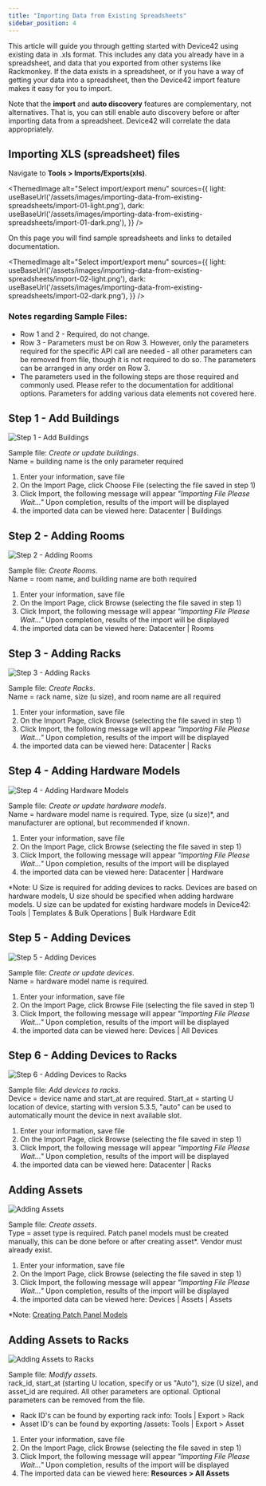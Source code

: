 ```yaml
---
title: "Importing Data from Existing Spreadsheets"
sidebar_position: 4
---
```



This article will guide you through getting started with Device42 using existing data in .xls format. This includes any data you already have in a spreadsheet, and data that you exported from other systems like Rackmonkey. If the data exists in a spreadsheet, or if you have a way of getting your data into a spreadsheet, then the Device42 import feature makes it easy for you to import.

Note that the **import** and **auto discovery** features are complementary, not alternatives. That is, you can still enable auto discovery before or after importing data from a spreadsheet. Device42 will correlate the data appropriately.

## Importing XLS (spreadsheet) files

Navigate to **Tools > Imports/Exports(xls)**. 

<ThemedImage
  alt="Select import/export menu"
  sources={{
    light: useBaseUrl('/assets/images/importing-data-from-existing-spreadsheets/import-01-light.png'),
    dark: useBaseUrl('/assets/images/importing-data-from-existing-spreadsheets/import-01-dark.png'),
  }}
/>

On this page you will find sample spreadsheets and links to detailed documentation.

<ThemedImage
  alt="Select import/export menu"
  sources={{
    light: useBaseUrl('/assets/images/importing-data-from-existing-spreadsheets/import-02-light.png'),
    dark: useBaseUrl('/assets/images/importing-data-from-existing-spreadsheets/import-02-dark.png'),
  }}
/>


### Notes regarding Sample Files:

- Row 1 and 2 - Required, do not change.
- Row 3 - Parameters must be on Row 3. However, only the parameters required for the specific API call are needed - all other parameters can be removed from file, though it is not required to do so. The parameters can be arranged in any order on Row 3.
- The parameters used in the following steps are those required and commonly used. Please refer to the documentation for additional options. Parameters for adding various data elements not covered here.

## Step 1 - Add Buildings

![Step 1 - Add Buildings](/assets/images/apibuildings2.png)

Sample file: _Create or update buildings_.  
Name = building name is the only parameter required

1. Enter your information, save file
2. On the Import Page, click Choose File (selecting the file saved in step 1)
3. Click Import, the following message will appear _"Importing File Please Wait..."_ Upon completion, results of the import will be displayed
4. the imported data can be viewed here: Datacenter | Buildings

## Step 2 - Adding Rooms

![Step 2 - Adding Rooms](/assets/images/apirooms2.png)

Sample file: _Create Rooms_.  
Name = room name, and building name are both required

1. Enter your information, save file
2. On the Import Page, click Browse (selecting the file saved in step 1)
3. Click Import, the following message will appear _"Importing File Please Wait..."_ Upon completion, results of the import will be displayed
4. the imported data can be viewed here: Datacenter | Rooms

## Step 3 - Adding Racks

![Step 3 - Adding Racks](/assets/images/apiracks2.png)

Sample file: _Create Racks_.  
Name = rack name, size (u size), and room name are all required

1. Enter your information, save file
2. On the Import Page, click Browse (selecting the file saved in step 1)
3. Click Import, the following message will appear _"Importing File Please Wait..."_ Upon completion, results of the import will be displayed
4. the imported data can be viewed here: Datacenter | Racks

## Step 4 - Adding Hardware Models

![Step 4 - Adding Hardware Models](/assets/images/apiaddinghardware.png)

Sample file: _Create or update hardware models_.  
Name = hardware model name is required. Type, size (u size)\*, and manufacturer are optional, but recommended if known.

1. Enter your information, save file
2. On the Import Page, click Browse (selecting the file saved in step 1)
3. Click Import, the following message will appear _"Importing File Please Wait..."_ Upon completion, results of the import will be displayed
4. the imported data can be viewed here: Datacenter | Hardware

\*Note: U Size is required for adding devices to racks. Devices are based on hardware models, U size should be specified when adding hardware models. U size can be updated for existing hardware models in Device42: Tools | Templates & Bulk Operations | Bulk Hardware Edit

## Step 5 - Adding Devices

![Step 5 - Adding Devices](/assets/images/apidevices.png)

Sample file: _Create or update devices_.  
Name = hardware model name is required.

1. Enter your information, save file
2. On the Import Page, click Browse File (selecting the file saved in step 1)
3. Click Import, the following message will appear _"Importing File Please Wait..."_ Upon completion, results of the import will be displayed
4. the imported data can be viewed here: Devices | All Devices

## Step 6 - Adding Devices to Racks

![Step 6 - Adding Devices to Racks](/assets/images/apidevrack.png)

Sample file: _Add devices to racks_.  
Device = device name and start\_at are required. Start\_at = starting U location of device, starting with version 5.3.5, "auto" can be used to automatically mount the device in next available slot.

1. Enter your information, save file
2. On the Import Page, click Browse (selecting the file saved in step 1)
3. Click Import, the following message will appear _"Importing File Please Wait..."_ Upon completion, results of the import will be displayed
4. the imported data can be viewed here: Datacenter | Racks

## Adding Assets

![Adding Assets](/assets/images/apiassetscreate.png)

Sample file: _Create assets_.  
Type = asset type is required. Patch panel models must be created manually, this can be done before or after creating asset\*. Vendor must already exist.

1. Enter your information, save file
2. On the Import Page, click Browse (selecting the file saved in step 1)
3. Click Import, the following message will appear _"Importing File Please Wait..."_ Upon completion, results of the import will be displayed
4. the imported data can be viewed here: Devices | Assets | Assets

\*Note: [Creating Patch Panel Models](infrastructure-management/connectivity/patch-panels/creating-patch-panels-from-scratch-in-device42-an-example.mdx)

## Adding Assets to Racks

![Adding Assets to Racks](/assets/images/apiassetsupdate.png)

Sample file: _Modify assets_.  
rack\_id, start\_at (starting U location, specify or us "Auto"), size (U size), and asset\_id are required. All other parameters are optional. Optional parameters can be removed from the file.

- Rack ID's can be found by exporting rack info: Tools | Export > Rack
- Asset ID's can be found by exporting /assets: Tools | Export > Asset

1. Enter your information, save file
2. On the Import Page, click Browse (selecting the file saved in step 1)
3. Click Import, the following message will appear _"Importing File Please Wait..."_ Upon completion, results of the import will be displayed
4. The imported data can be viewed here: **Resources > All Assets**
